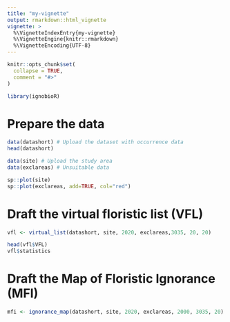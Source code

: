 ```yaml
---
title: "my-vignette"
output: rmarkdown::html_vignette
vignette: >
  %\VignetteIndexEntry{my-vignette}
  %\VignetteEngine{knitr::rmarkdown}
  %\VignetteEncoding{UTF-8}
---
```


```r
knitr::opts_chunk$set(
  collapse = TRUE,
  comment = "#>"
)
```

```r
library(ignobioR)
```

# Prepare the data
```r

data(datashort) # Upload the dataset with occurrence data
head(datashort)

data(site) # Upload the study area
data(exclareas) # Unsuitable data

sp::plot(site)
sp::plot(exclareas, add=TRUE, col="red")
```

# Draft the virtual floristic list (VFL)
```r

vfl <- virtual_list(datashort, site, 2020, exclareas,3035, 20, 20)

head(vfl$VFL)
vfl$statistics
```

# Draft the Map of Floristic Ignorance (MFI)
```r
mfi <- ignorance_map(datashort, site, 2020, exclareas, 2000, 3035, 20)
```



